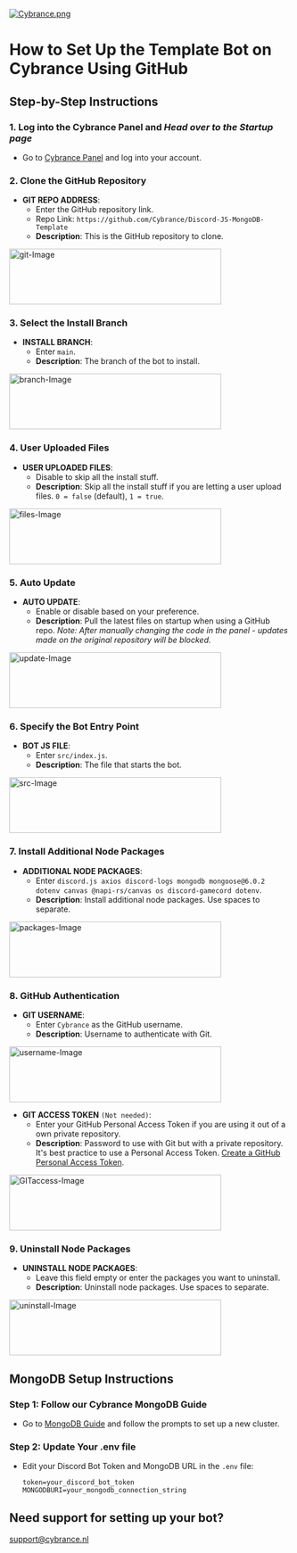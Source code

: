 [![Cybrance.png](https://i.postimg.cc/jCVhPrnp/Cybrance.png)](https://postimg.cc/N24TvS4D)

# How to Set Up the Template Bot on Cybrance Using GitHub

## Step-by-Step Instructions

### 1. Log into the Cybrance Panel and _Head over to the Startup page_

- Go to [Cybrance Panel](https://panel.Cybrance.nl/) and log into your account.

### 2. Clone the GitHub Repository

- **GIT REPO ADDRESS**:
  - Enter the GitHub repository link.
  - Repo Link: `https://github.com/Cybrance/Discord-JS-MongoDB-Template`
  - **Description**: This is the GitHub repository to clone.

<a href="https://github.com/Cybrance/Discord-JS-MongoDB-Template">
<img
  src="images/git.png"
  alt="git-Image"
  width="380"
  height="100"
/>

</a>

### 3. Select the Install Branch

- **INSTALL BRANCH**:
  - Enter `main`.
  - **Description**: The branch of the bot to install.

<a href="https://github.com/Cybrance/Discord-JS-MongoDB-Template">
<img
  src="images/branch.png"
  alt="branch-Image"
  width="380"
  height="100"
/>

</a>

### 4. User Uploaded Files

- **USER UPLOADED FILES**:
  - Disable to skip all the install stuff.
  - **Description**: Skip all the install stuff if you are letting a user upload files. `0 = false` (default), `1 = true`.

<a href="https://github.com/Cybrance/Discord-JS-MongoDB-Template">
<img
  src="images/uploadedFiles.png"
  alt="files-Image"
  width="380"
  height="100"
/>

</a>

### 5. Auto Update

- **AUTO UPDATE**:
  - Enable or disable based on your preference.
  - **Description**: Pull the latest files on startup when using a GitHub repo. _Note: After manually changing the code in the panel - updates made on the original repository will be blocked._

<a href="https://github.com/Cybrance/Discord-JS-MongoDB-Template">
<img
  src="images/autoUpdate.png"
  alt="update-Image"
  width="380"
  height="100"
/>

</a>

### 6. Specify the Bot Entry Point

- **BOT JS FILE**:
  - Enter `src/index.js`.
  - **Description**: The file that starts the bot.

<a href="https://github.com/Cybrance/Discord-JS-MongoDB-Template">
<img
  src="images/src.png"
  alt="src-Image"
  width="380"
  height="100"
/>

</a>

### 7. Install Additional Node Packages

- **ADDITIONAL NODE PACKAGES**:
  - Enter `discord.js axios discord-logs mongodb mongoose@6.0.2 dotenv canvas @napi-rs/canvas os discord-gamecord dotenv`.
  - **Description**: Install additional node packages. Use spaces to separate.

<a href="https://github.com/Cybrance/Discord-JS-MongoDB-Template">
<img
  src="images/packages.png"
  alt="packages-Image"
  width="380"
  height="100"
/>

</a>

### 8. GitHub Authentication

- **GIT USERNAME**:
  - Enter `Cybrance` as the GitHub username.
  - **Description**: Username to authenticate with Git.

<a href="https://github.com/Cybrance/Discord-JS-MongoDB-Template">
<img
  src="images/username.png"
  alt="username-Image"
  width="380"
  height="100"
/>

</a>

- **GIT ACCESS TOKEN** `(Not needed)`:
  - Enter your GitHub Personal Access Token if you are using it out of a own private repository.
  - **Description**: Password to use with Git but with a private repository. It's best practice to use a Personal Access Token. [Create a GitHub Personal Access Token](https://github.com/settings/tokens).

<a href="https://github.com/Cybrance/Discord-JS-MongoDB-Template">
<img
  src="images/GITaccess.png"
  alt="GITaccess-Image"
  width="380"
  height="100"
/>

</a>

### 9. Uninstall Node Packages

- **UNINSTALL NODE PACKAGES**:
  - Leave this field empty or enter the packages you want to uninstall.
  - **Description**: Uninstall node packages. Use spaces to separate.

<a href="https://github.com/Cybrance/Discord-JS-MongoDB-Template">
<img
  src="images/uninstall.png"
  alt="uninstall-Image"
  width="380"
  height="100"
/>

</a>

## MongoDB Setup Instructions

### Step 1: Follow our Cybrance MongoDB Guide

- Go to [MongoDB Guide](https://www.mongodb.com/resources/products/fundamentals/clusters) and follow the prompts to set up a new cluster.

### Step 2: Update Your .env file

- Edit your Discord Bot Token and MongoDB URL in the `.env` file:

  ```env
  token=your_discord_bot_token
  MONGODBURI=your_mongodb_connection_string
  ```

## Need support for setting up your bot?

[support@cybrance.nl](mailto:support@cybrance.nl)
